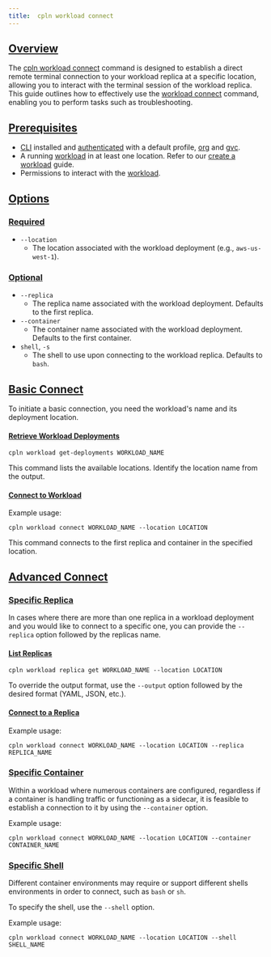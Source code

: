 ```yaml
---
title:  cpln workload connect
---
```


## [Overview](#overview)

The [cpln workload connect](/api-reference/cli#workload-connect) command is designed to establish a direct remote terminal connection to your workload replica at a specific location, allowing you to interact with the terminal session of the workload replica. This guide outlines how to effectively use the [workload connect](/api-reference/cli#workload-connect) command, enabling you to perform tasks such as troubleshooting.

## [Prerequisites](#prerequisites)

- [CLI](/api-reference/cli) installed and [authenticated](/manage-profile) with a default profile, [org](/api-reference/org) and [gvc](/api-reference/gvc).
- A running [workload](/api-reference/workload) in at least one location. Refer to our [create a workload](create-workload) guide.
- Permissions to interact with the [workload](/api-reference/workload#permissions).

## [Options](#options)

### [Required](#options-required)

- `--location`
  - The location associated with the workload deployment (e.g., `aws-us-west-1`).

### [Optional](#options-optional)

- `--replica`
  - The replica name associated with the workload deployment. Defaults to the first replica.
- `--container`
  - The container name associated with the workload deployment. Defaults to the first container.
- `shell`, `-s`
  - The shell to use upon connecting to the workload replica. Defaults to `bash`.

## [Basic Connect](#basic-connect)

To initiate a basic connection, you need the workload's name and its deployment location.

#### [Retrieve Workload Deployments](#retrieve-deployments)

```
cpln workload get-deployments WORKLOAD_NAME
```

This command lists the available locations. Identify the location name from the output.

#### [Connect to Workload](#connect-to-workload)

Example usage:

```
cpln workload connect WORKLOAD_NAME --location LOCATION
```

This command connects to the first replica and container in the specified location.

## [Advanced Connect](#advanced-connect)

### [Specific Replica](#connect-replica)

In cases where there are more than one replica in a workload deployment and you would like to connect to a specific one, you can provide the `--replica` option followed by the replicas name.

#### [List Replicas](#list-replicas)

```
cpln workload replica get WORKLOAD_NAME --location LOCATION
```

To override the output format, use the `--output` option followed by the desired format (YAML, JSON, etc.).

#### [Connect to a Replica](#connect-replica-usage)

Example usage:

```
cpln workload connect WORKLOAD_NAME --location LOCATION --replica REPLICA_NAME
```

### [Specific Container](#connect-container)

Within a workload where numerous containers are configured, regardless if a container is handling traffic or functioning as a sidecar, it is feasible to establish a connection to it by using the `--container` option.

Example usage:

```
cpln workload connect WORKLOAD_NAME --location LOCATION --container CONTAINER_NAME
```

### [Specific Shell](#connect-shell)

Different container environments may require or support different shells environments in order to connect, such as `bash` or `sh`.

To specify the shell, use the `--shell` option.

Example usage:

```
cpln workload connect WORKLOAD_NAME --location LOCATION --shell SHELL_NAME
```
